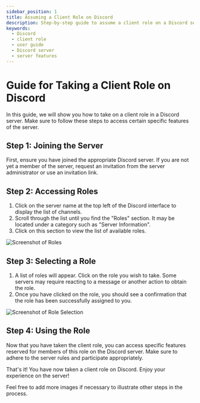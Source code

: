 ```yaml
---
sidebar_position: 1
title: Assuming a Client Role on Discord
description: Step-by-step guide to assume a client role on a Discord server, allowing access to specific features
keywords:
  - Discord
  - client role
  - user guide
  - Discord server
  - server features
---
```


# Guide for Taking a Client Role on Discord

In this guide, we will show you how to take on a client role in a Discord server. Make sure to follow these steps to access certain specific features of the server.

## Step 1: Joining the Server

First, ensure you have joined the appropriate Discord server. If you are not yet a member of the server, request an invitation from the server administrator or use an invitation link.

## Step 2: Accessing Roles

1. Click on the server name at the top left of the Discord interface to display the list of channels.
2. Scroll through the list until you find the "Roles" section. It may be located under a category such as "Server Information".
3. Click on this section to view the list of available roles.

![Screenshot of Roles](https://i.imgur.com/4974wW2.png)

## Step 3: Selecting a Role

1. A list of roles will appear. Click on the role you wish to take. Some servers may require reacting to a message or another action to obtain the role.
2. Once you have clicked on the role, you should see a confirmation that the role has been successfully assigned to you.

![Screenshot of Role Selection](https://imgur.com/votre-image-ici.png)

## Step 4: Using the Role

Now that you have taken the client role, you can access specific features reserved for members of this role on the Discord server. Make sure to adhere to the server rules and participate appropriately.

That's it! You have now taken a client role on Discord. Enjoy your experience on the server!

Feel free to add more images if necessary to illustrate other steps in the process.
